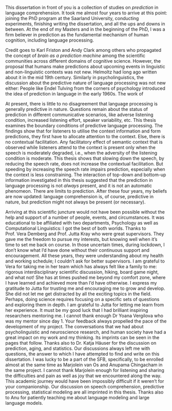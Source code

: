 This dissertation in front of you is a collection of studies on *prediction* in language comprehension.
It took me almost four years to arrive at this point: joining the PhD program at the Saarland University, conducting experiments, finishing writing the dissertation, and all the ups and downs in between.
At the end of my Masters and in the beginning of the PhD,
I was a firm believer in prediction as the fundamental mechanism of human cognition, including language processing.

Credit goes to Karl Friston and Andy Clark among others who propagated the concept of *brain as a prediction machine* among the scientific communities across different domains of cognitive science.
However, the proposal that humans make predictions about upcoming events in linguistic and non-linguistic contexts was not new.
Helmoltz had long ago written about it in the mid 19th century.
Similarly in psycholinguistics, the discussion about the predictive nature of language processing was not new either:
People like Endel Tulving from the corners of psychology introduced the idea of prediction in language in the early 1960s.
The work of 

At present, there is little to no disagreement that language processing is generally predictive in nature.
Questions remain about the status of prediction in different communicative scenarios,
like adverse listening condition, increased listening effort, speaker variability, etc.
This thesis examines the boundary conditions of predictive language processing.
The findings show that for listeners to utilise the context information and form predictions,
they first have to allocate attention to the context.
Else, there is no contextual facilitation.
Any facilitatory effect of semantic context that is observed while listeners attend to the context is present only when the speech is moderately degraded,
i.e., when the adversity of the listening condition is moderate.
This thesis shows that slowing down the speech, by reducing the speech rate, does not increase the contextual facilitation.
But speeding by increasing the speech rate impairs prediction, especially when the context is less constraining.
The interaction of top-down and bottom-up information investigated in this thesis suggested that the prediction in language processing is not *always* present,
and it is not an automatic phenomeon.
There are limits to prediction.
After these four years, my beliefs are now updated: language comprehension is, of course, predictive in nature, but prediction might not always be present (or necessary). 

<!-- In the early 2000s, work of @DeLong2005 sparked debate on the nature of predictability. -->
<!--In the studies reported in this thesis, the interaction of top-down and bottom-up processes in language comprehension in adverse listening conditions is examined.
The results replicated prior findings that listeners use context information to form semantic predictions,
and the facilitatory effect of predictions is observed when the speech is moderately degraded.
The
Our findings also suggest that for such contextual facilitation to occur, listeners must attend to the context information.-->

Arriving at this scientific juncture would not have been possible without the help and support of a number of people, events, and circumstances.
It was educational to be affiliated with two departments, Psychology as well as Computational Linguistics:
I got the best of both worlds.
Thanks to Prof. Vera Demberg and Prof. Jutta Kray who were great supervisors.
They gave me the freedom to pursue my interests,
but knowing well when it's time to set me back on course.
In those uncertain times, during lockdown, I don't know what I'd have done without their continuous support and encouragement.
All these years, they were understanding about my health and working schedule;
I couldn't ask for better supervisors.
I am grateful to Vera for taking me in her team which has always felt like a family to me:
rigorous interdisciplinary scientific discussion, hiking, board game night, and what not!
She has at times pushed me beyond my comfort zone, where I have learned and achieved more than I'd have otherwise.
<!-- If I ever have a lab of my own in the future, I'll make sure to learn the best practice from you, Vera. -->
I express my gratitude to Jutta for trusting me and encouraging me to grow and develop.
She did not let me get distracted by all the exciting topics in the field.
Perhaps, doing science requires focusing on a specific sets of questions and exploring them in depth.
I am grateful to Jutta for letting me learn from her experience.
It must be my good luck that I had brilliant inspiring researchers mentoring me.
I cannot thank enough Dr Yoana Vergilova who was my mentor since day 1.
Your feedback always propelled the pace of the development of my project.
The conversations that we had about psycholinguistic and neuroscience research, and human society have had a great impact on my work and my thinking.
Its imprints can be seen in the pages that follow.
Thanks also to Dr. Katja Häuser for the discussion on prediction, aging, and statistics.
Our discussions always left me with questions, the answer to which I have attempted to find and write on this dissertation.
I was lucky to be a part of the SFB,
specifically, to be enrolled almost at the same time as Marjolein van Os and Anupama Chingacham in the same project.
I cannot thank Marjolein enough for listening and sharing the difficulties and pain as well as joy that we encountered along the way.
This academic journey would have been impossibly difficult if it weren't for your companionship.
Our discussion on speech comprehension, predictive processing, statistical modeling are all imprinted in this thesis.
Thanks also to Anu for patiently teaching me about language modeling and large language models.

<!--
got to work closely in the same team with many brilliant inspiring researchers.

I am grateful to everyone who contributed directly/indirectly in this project.

It was never my prediction that I'd be a researcher.
And here I am, writing this thesis, compiling my research on *prediction*.
Being the first person in my family to go to the university and achieve do a PhD is quite an overwhelming feeling.
If I had to thank someone, it'd be my baa and aamai.
And bhai who took care of them while I left home at 14.

This thesis is not just the result of the 4 years of doctoral training in Saarland University.
During my undergrad in the Institute of Medicine, Lekhnath sir ignited the fire of *research* whatever it meant at that moment.
It took me to work in the lab of Ramesh sir in University of Hyderabad.
I can't thank him enough for molding my raw scientific thoughts into critical thinking and giving me the opportunity to explore all the frontires of cognitive science possible.
Who'd have predicted that a speech-language pathologist cum audiologist from Nepal would be interested in doing a PhD in predictive processing?
Thanks to David for introducing to this wonderful topic during my Masters at the BCBL.

My life has always been about reducing uncertainty.
Yet, the future has always been uncertain for me.
Will I get a job after my Bachelors?
Will I get a enrolled in a Masters program anywhere in the planet?
Can I afford?
How long till I get a PhD, if at all?

It is hard to predict what happens next in life.
Even now, I don't know what comes after PhD.
And here I am writing a thesis on prediction.

It has been a long journey.
4 years in Germany, thousands of miles away from *home*.

moving from place to place ever since I was two years old.

 Include works that didn't go in the thesis.
 
-->
